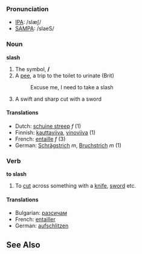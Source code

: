 ===Pronunciation===
*[[w:IPA|IPA]]: /slæʃ/
*[[w:SAMPA|SAMPA]]: /slaeS/

===Noun===
'''slash'''

#The symbol, '''/'''
#A [[pee]], a trip to the toilet to urinate (Brit)
#:Excuse me, I need to take a slash
#A swift and sharp cut with a sword
====Translations====
*Dutch: [[schuine streep]] ''f'' (1)
*Finnish: [[kauttaviiva]], [[vinoviiva]] (1)
*French: [[entaille]] ''f'' (3) 
*German: [[Schrägstrich]] ''m'', [[Bruchstrich]] ''m'' (1)

===Verb===
'''to slash'''

#To [[cut]] across something with a [[knife]], [[sword]] etc.

====Translations====
*Bulgarian: [[разсичам]]
*French: [[entailler]]
*German: [[aufschlitzen]]

==See Also==
{{Punctuation}}